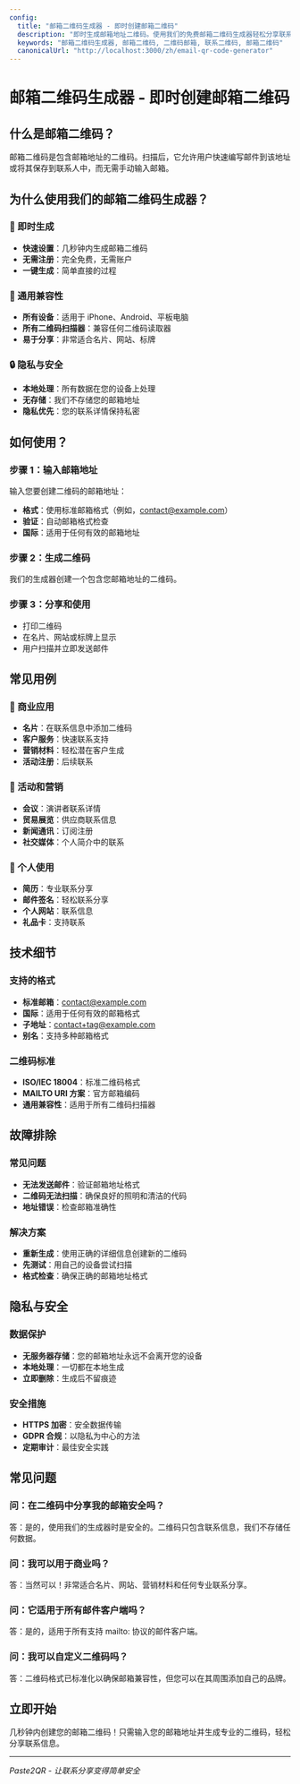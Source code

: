 ```yaml
---
config:
  title: "邮箱二维码生成器 - 即时创建邮箱二维码"
  description: "即时生成邮箱地址二维码。使用我们的免费邮箱二维码生成器轻松分享联系信息。"
  keywords: "邮箱二维码生成器, 邮箱二维码, 二维码邮箱, 联系二维码, 邮箱二维码"
  canonicalUrl: "http://localhost:3000/zh/email-qr-code-generator"
---
```


# 邮箱二维码生成器 - 即时创建邮箱二维码

## 什么是邮箱二维码？

邮箱二维码是包含邮箱地址的二维码。扫描后，它允许用户快速编写邮件到该地址或将其保存到联系人中，而无需手动输入邮箱。

## 为什么使用我们的邮箱二维码生成器？

### 🚀 即时生成

- **快速设置**：几秒钟内生成邮箱二维码
- **无需注册**：完全免费，无需账户
- **一键生成**：简单直接的过程

### 📱 通用兼容性

- **所有设备**：适用于 iPhone、Android、平板电脑
- **所有二维码扫描器**：兼容任何二维码读取器
- **易于分享**：非常适合名片、网站、标牌

### 🔒 隐私与安全

- **本地处理**：所有数据在您的设备上处理
- **无存储**：我们不存储您的邮箱地址
- **隐私优先**：您的联系详情保持私密

## 如何使用？

### 步骤 1：输入邮箱地址

输入您要创建二维码的邮箱地址：

- **格式**：使用标准邮箱格式（例如，contact@example.com）
- **验证**：自动邮箱格式检查
- **国际**：适用于任何有效的邮箱地址

### 步骤 2：生成二维码

我们的生成器创建一个包含您邮箱地址的二维码。

### 步骤 3：分享和使用

- 打印二维码
- 在名片、网站或标牌上显示
- 用户扫描并立即发送邮件

## 常见用例

### 🏢 商业应用

- **名片**：在联系信息中添加二维码
- **客户服务**：快速联系支持
- **营销材料**：轻松潜在客户生成
- **活动注册**：后续联系

### 🎉 活动和营销

- **会议**：演讲者联系详情
- **贸易展览**：供应商联系信息
- **新闻通讯**：订阅注册
- **社交媒体**：个人简介中的联系

### 📧 个人使用

- **简历**：专业联系分享
- **邮件签名**：轻松联系分享
- **个人网站**：联系信息
- **礼品卡**：支持联系

## 技术细节

### 支持的格式

- **标准邮箱**：contact@example.com
- **国际**：适用于任何有效的邮箱格式
- **子地址**：contact+tag@example.com
- **别名**：支持多种邮箱格式

### 二维码标准

- **ISO/IEC 18004**：标准二维码格式
- **MAILTO URI 方案**：官方邮箱编码
- **通用兼容性**：适用于所有二维码扫描器

## 故障排除

### 常见问题

- **无法发送邮件**：验证邮箱地址格式
- **二维码无法扫描**：确保良好的照明和清洁的代码
- **地址错误**：检查邮箱准确性

### 解决方案

- **重新生成**：使用正确的详细信息创建新的二维码
- **先测试**：用自己的设备尝试扫描
- **格式检查**：确保正确的邮箱地址格式

## 隐私与安全

### 数据保护

- **无服务器存储**：您的邮箱地址永远不会离开您的设备
- **本地处理**：一切都在本地生成
- **立即删除**：生成后不留痕迹

### 安全措施

- **HTTPS 加密**：安全数据传输
- **GDPR 合规**：以隐私为中心的方法
- **定期审计**：最佳安全实践

## 常见问题

### 问：在二维码中分享我的邮箱安全吗？

答：是的，使用我们的生成器时是安全的。二维码只包含联系信息，我们不存储任何数据。

### 问：我可以用于商业吗？

答：当然可以！非常适合名片、网站、营销材料和任何专业联系分享。

### 问：它适用于所有邮件客户端吗？

答：是的，适用于所有支持 mailto: 协议的邮件客户端。

### 问：我可以自定义二维码吗？

答：二维码格式已标准化以确保邮箱兼容性，但您可以在其周围添加自己的品牌。

## 立即开始

几秒钟内创建您的邮箱二维码！只需输入您的邮箱地址并生成专业的二维码，轻松分享联系信息。

---

_Paste2QR - 让联系分享变得简单安全_
